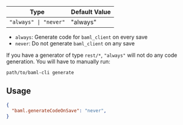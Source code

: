| Type | Default Value |
| --- | --- |
| `"always" \| "never"` | "always" |


- `always`: Generate code for `baml_client` on every save
- `never`: Do not generate `baml_client` on any save

If you have a generator of type `rest/*`, `"always"` will not do any code generation. You will have to manually run:

```
path/to/baml-cli generate
```

## Usage

```json settings.json
{
  "baml.generateCodeOnSave": "never",
}
```
